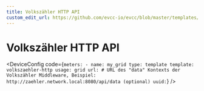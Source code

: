 ```yaml
---
title: Volkszähler HTTP API
custom_edit_url: https://github.com/evcc-io/evcc/blob/master/templates/definition/meter/volkszaehler-http.yaml
---
```



# Volkszähler HTTP API

<DeviceFeatures features="" />

<DeviceConfig code={`meters:
    - name: my_grid
      type: template
      template: volkszaehler-http
      usage: grid
      url: # URL des "data" Kontexts der Volkszähler Middleware, Beispiel: http://zaehler.network.local:8080/api/data (optional)
      uuid:`}  />

